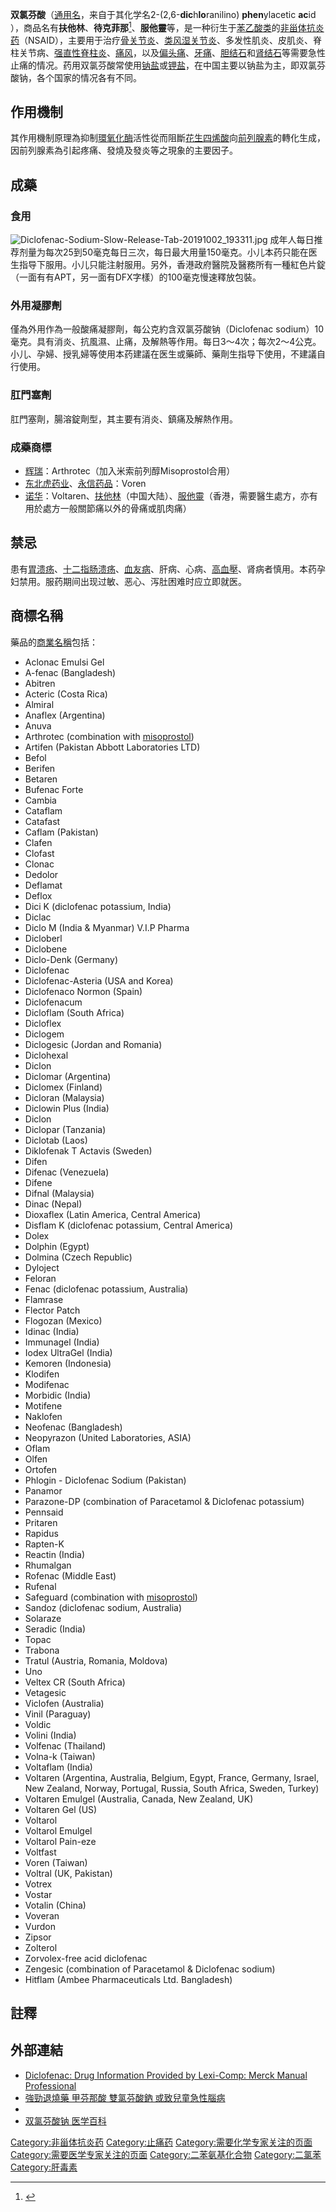 {{expert|subject=医学|subject2=化学|time=2015-10-19T04:55:47+00:00}}
{{chemref|time=2015-10-19T04:55:47+00:00}}
{{medical}}
{{drugbox
| Verifiedfields = changed
| Watchedfields = changed
| verifiedrevid = 443636249
| image = Diclofenac.svg
| width = 200px
| image2 =
| width2 =
<!--Clinical data-->
| tradename = Aclonac, Cataflam, Voltaren
| Drugs.com = {{drugs.com|monograph|diclofenac-epolamine}}
| MedlinePlus = a689002
| pregnancy_AU = C
| pregnancy_US = C
| pregnancy_US_comment = in 1st and 2nd trimester, D in 3rd trimester
| legal_AU = S2
| legal_AU_comment = – S4
| legal_UK = POM
| legal_UK_comment = (P for topical formulation)
| legal_status = {{Unicode|℞}}-only in most preparations/countries, limited OTC in some countries, manufacture and veterinary use is banned in India, Nepal, and Pakistan due to imminent extinction of local vultures
| routes_of_administration = 口服、{{tsl|en|rectal administration||直肠}}、靜脈注射、肌肉注射、外用
<!--Pharmacokinetic data-->
| protein_bound = 大于 99%
| metabolism = 肝脏，无活性代谢产物存在
| elimination_half-life = 1.2-2 小时 (35%的药物进入肝肠循环)
| excretion = 40% 胆汁 60% 尿液
<!--Identifiers-->
| CAS_number_Ref = {{cascite|correct|??}}
| CAS_number = 15307-86-5
| ATC_prefix = D11
| ATC_suffix = AX18
| ATC_supplemental = {{ATC|M01|AB05}}, {{ATC|M02|AA15}}, {{ATC|S01|BC03}}
| PubChem = 3033
| IUPHAR_ligand = 2714
| DrugBank_Ref = {{drugbankcite|changed|drugbank}}
| DrugBank = DB00586
| ChemSpiderID_Ref = {{chemspidercite|correct|chemspider}}
| ChemSpiderID = 2925
| UNII_Ref = {{fdacite|correct|FDA}}
| UNII = 144O8QL0L1
| KEGG_Ref = {{keggcite|correct|kegg}}
| KEGG = D07816
| ChEBI_Ref = {{ebicite|correct|EBI}}
| ChEBI = 47381
| ChEMBL_Ref = {{ebicite|correct|EBI}}
| ChEMBL = 139
| PDB_ligand = DIF
<!--Chemical data-->
| C=14 | H=11 | Cl=2 | N=1 | O=2
| molecular_weight = 296.148 g/mol
| smiles = O=C(O)Cc1ccccc1Nc2c(Cl)cccc2Cl
| StdInChI_comment = 1/C14H11Cl2NO2.C6H13NO/c15-10-5-3-6-11(16)14(10)17-12-7-2-1-4-9(12)8-13(18)19;8-6-5-7-3-1-2-4-7/h1-7,17H,8H2,(H,18,19);8H,1-6H2
| StdInChI_Ref = {{stdinchicite|correct|chemspider}}
| StdInChI = 1S/C14H11Cl2NO2/c15-10-5-3-6-11(16)14(10)17-12-7-2-1-4-9(12)8-13(18)19/h1-7,17H,8H2,(H,18,19)
| StdInChIKey_Ref = {{stdinchicite|correct|chemspider}}
| StdInChIKey = DCOPUUMXTXDBNB-UHFFFAOYSA-N
}}

'''双氯芬酸'''（[[通用名药物|通用名]]{{lang-en|'''Diclofenac'''}}，来自于其化学名2-(2,6-'''dic'''h'''lo'''ranilino) '''phen'''ylacetic '''ac'''id
），商品名有'''扶他林'''、'''待克菲那'''<ref>{{cite web |url=http://blog.udn.com/mobile/giveman/50532973 |title=對關節炎效果最好的藥物是待克菲那（diclofenac） |author=雲水人間 |date=2016-03-18 |access-date=2019-10-02 |language=zh-hant |archive-date=2020-09-15 |archive-url=https://web.archive.org/web/20200915072657/http://blog.udn.com/mobile/giveman/50532973 |dead-url=no }}</ref>、'''服他靈'''等，是一种衍生于[[苯乙酸类|苯乙酸类]]的[[非甾体抗炎药|非甾体抗炎药]]（NSAID），主要用于治疗[[骨关节炎|骨关节炎]]、[[类风湿关节炎|类风湿关节炎]]、多发性肌炎、皮肌炎、脊柱关节病、[[强直性脊柱炎|强直性脊柱炎]]、[[痛风|痛风]]，以及[[偏头痛|偏头痛]]、[[牙痛|牙痛]]、[[胆结石|胆结石]]和[[肾结石|肾结石]]等需要急性止痛的情况。药用双氯芬酸常使用[[钠盐|钠盐]]或[[钾盐|钾盐]]，在中国主要以钠盐为主，即双氯芬酸钠，各个国家的情况各有不同。

==作用機制==
其作用機制原理為抑制[[環氧化酶|環氧化酶]]活性從而阻斷[[花生四烯酸|花生四烯酸]]向[[前列腺素|前列腺素]]的轉化生成，因前列腺素為引起疼痛、發燒及發炎等之現象的主要因子。

==成藥==
===食用===
[[File:Diclofenac-Sodium-Slow-Release-Tab-20191002_193311.jpg|thumb]]
成年人每日推荐剂量为每次25到50毫克每日三次，每日最大用量150毫克。小儿本药只能在医生指导下服用。小儿只能注射服用。另外，香港政府醫院及醫務所有一種紅色片錠（一面有有APT，另一面有DFX字樣）的100毫克慢速釋放包裝。

===外用凝膠劑===
僅為外用作為一般酸痛凝膠劑，每公克約含双氯芬酸钠（Diclofenac sodium）10毫克。具有消炎、抗風濕、止痛，及解熱等作用。每日3～4次；每次2～4公克。小儿、孕婦、授乳婦等使用本药建議在医生或藥師、藥劑生指导下使用，不建議自行使用。

===肛門塞劑===
肛門塞劑，腸溶錠劑型，其主要有消炎、鎮痛及解熱作用。

===成藥商標===
*[[辉瑞|辉瑞]]：Arthrotec（加入米索前列醇Misoprostol合用）
*[[东北虎药业|东北虎药业]]、[[永信药品|永信药品]]：Voren
*[[诺华|诺华]]：Voltaren、[[扶他林|扶他林]]（中国大陆）、[[服他靈|服他靈]]（香港，需要醫生處方，亦有用於處方一般關節痛以外的骨痛或肌肉痛）

==禁忌==
患有[[胃溃疡|胃溃疡]]、[[十二指肠溃疡|十二指肠溃疡]]、[[血友病|血友病]]、肝病、心病、[[高血壓|高血壓]]、肾病者慎用。本药孕妇禁用。服药期间出现过敏、恶心、泻肚困难时应立即就医。

==商標名稱==
藥品的[[商業名稱|商業名稱]]包括：
{{Div col|cols=4}}
*Aclonac Emulsi Gel
*A-fenac (Bangladesh)
*Abitren
*Acteric (Costa Rica)
*Almiral
*Anaflex (Argentina)
*Anuva
*Arthrotec (combination with [[misoprostol|misoprostol]])
*Artifen (Pakistan Abbott Laboratories LTD)
*Befol
*Berifen
*Betaren
*Bufenac Forte
*Cambia
*Cataflam
*Catafast
*Caflam (Pakistan)
*Clafen
*Clofast
*Clonac
*Dedolor
*Deflamat
*Deflox
*Dici K (diclofenac potassium, India)
*Diclac
*Diclo M (India & Myanmar) V.I.P Pharma
*Dicloberl
*Diclobene
*Diclo-Denk (Germany)
*Diclofenac
*Diclofenac-Asteria (USA and Korea)
*Diclofenaco Normon (Spain)
*Diclofenacum
*Dicloflam (South Africa)
*Dicloflex
*Diclogem
*Diclogesic (Jordan and Romania)
*Diclohexal
*Diclon
*Diclomar (Argentina)
*Diclomex (Finland)
*Dicloran (Malaysia)
*Diclowin Plus (India)
*Diclon
*Diclopar (Tanzania)
*Diclotab (Laos)
*Diklofenak T Actavis (Sweden)
*Difen
*Difenac (Venezuela)
*Difene
*Difnal (Malaysia)
*Dinac (Nepal)
*Dioxaflex (Latin America, Central America)
*Disflam K (diclofenac potassium, Central America)
*Dolex
*Dolphin (Egypt)
*Dolmina (Czech Republic)
*Dyloject
*Feloran
*Fenac (diclofenac potassium, Australia)
*Flamrase
*Flector Patch
*Flogozan (Mexico)
*Idinac (India)
*Immunagel (India)
*Iodex UltraGel (India)
*Kemoren (Indonesia)
*Klodifen
*Modifenac
*Morbidic (India)
*Motifene
*Naklofen
*Neofenac (Bangladesh)
*Neopyrazon (United Laboratories, ASIA)
*Oflam
*Olfen
*Ortofen
*Phlogin - Diclofenac Sodium (Pakistan)
*Panamor
*Parazone-DP (combination of Paracetamol & Diclofenac potassium)
*Pennsaid
*Pritaren
*Rapidus
*Rapten-K
*Reactin (India)
*Rhumalgan
*Rofenac (Middle East)
*Rufenal
*Safeguard (combination with [[misoprostol|misoprostol]])
*Sandoz (diclofenac sodium, Australia)
*Solaraze
*Seradic (India)
*Topac
*Trabona
*Tratul (Austria, Romania, Moldova)
*Uno
*Veltex CR (South Africa)
*Vetagesic
*Viclofen (Australia)
*Vinil (Paraguay)
*Voldic
*Volini (India)
*Volfenac (Thailand)
*Volna-k (Taiwan)
*Voltaflam (India)
*Voltaren (Argentina, Australia, Belgium, Egypt, France, Germany, Israel, New Zealand, Norway, Portugal, Russia, South Africa, Sweden, Turkey)
*Voltaren Emulgel (Australia, Canada, New Zealand, UK)
*Voltaren Gel (US)
*Voltarol
*Voltarol Emulgel
*Voltarol Pain-eze
*Voltfast
*Voren (Taiwan)
*Voltral (UK, Pakistan)
*Votrex
*Vostar
*Votalin (China)
*Voveran
*Vurdon
*Zipsor
*Zolterol
*Zorvolex-free acid diclofenac
*Zengesic (combination of Paracetamol & Diclofenac sodium)
*Hitflam (Ambee Pharmaceuticals Ltd. Bangladesh)
{{Div col end}}

==註釋==
{{reflist}}

==外部連結==
{{Commons category|Diclofenac}}
{{Portal|醫學}}
* [http://www.merck.com/mmpe/lexicomp/diclofenac.html Diclofenac: Drug Information Provided by Lexi-Comp: Merck Manual Professional]{{Wayback|url=http://www.merck.com/mmpe/lexicomp/diclofenac.html |date=20101024154138 }} {{en icon}}
* [https://web.archive.org/web/20080507123215/http://www.mingpaohealth.com/cfm/news3.cfm?File=20080430%2Fnews%2Fgsk1.txt 強勁退燒藥 甲芬那酸 雙氯芬酸鈉 或致兒童急性腦病]
* {{cite web |url=http://www.derc.org.hk/en/search_detail.php?id=6029204 |title=Diclofenac Sodium |work=[[藥物教育支援中心|藥物教育支援中心]] |access-date=2019-10-02 |language=zh-hant,en |archive-date=2020-09-15 |archive-url=https://web.archive.org/web/20200915081024/http://www.derc.org.hk/en/search_detail.php?id=6029204 |dead-url=no }}
* [http://www.wiki8.com/shuanglvfensuanna_25752/ 双氯芬酸钠 医学百科]{{Wayback|url=http://www.wiki8.com/shuanglvfensuanna_25752/ |date=20130205021953 }}

{{Anti-inflammatory products}}
{{Topical products for joint and muscular pain}}
{{Analgesics}}
{{tsl|en|template:Prostanoidergics}}

[[Category:非甾体抗炎药|Category:非甾体抗炎药]]
[[Category:止痛药|Category:止痛药]]
[[Category:需要化学专家关注的页面|Category:需要化学专家关注的页面]]
[[Category:需要医学专家关注的页面|Category:需要医学专家关注的页面]]
[[Category:二苯氨基化合物|Category:二苯氨基化合物]]
[[Category:二氯苯|Category:二氯苯]]
[[Category:肝毒素|Category:肝毒素]]